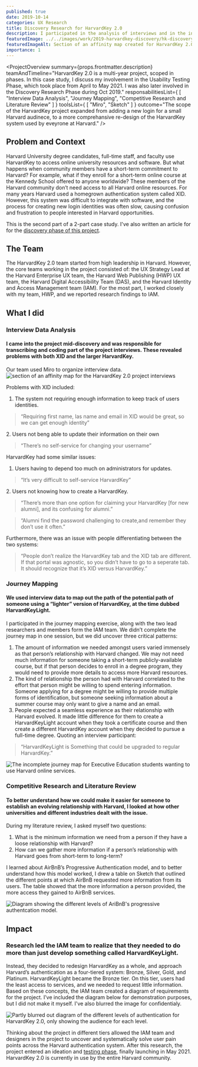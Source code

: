 ```yaml
---
published: true
date: 2019-10-14
categories: UX Research
title: Discovery Research for HarvardKey 2.0
description: I participated in the analysis of interviews and in the initial journeymapping of a new login system of Harvard online resources.
featuredImage: ../../images/work/2019-harvardkey-discovery/hk-discovery-project-card.png
featuredImageAlt: Section of an affinity map created for HarvardKey 2.0
importance: 1
---
```


<ProjectOverview 
    summary={props.frontmatter.description}
    teamAndTimeline="HarvardKey  2.0 is a multi-year project, scoped in phases. In this case study, I discuss my involvement in the Usability Testing Phase, which took place from April to May 2021. I was also later involved in the Discovery Research Phase during Oct 2019."
    responsabilitiesList={
        [
            "Interview Data Analysis",
            "Journey Mapping",
            "Competitive Research and Literature Review"
        ]
    }
    toolsList={
        [
            "Miro",
            "Sketch"
        ]
    }
    outcome="The scope of the HarvardKey project expanded from adding a new login for a small Harvard audinece, to a more comprehansive re-design of the HarvardKey system used by eveyrone at Harvard."
/>


## Problem and Context
Harvard University degree candidates, full-time staff, and faculty use HarvardKey to access online university resources and software. But what happens when community members have a short-term commitment to Harvard? 
For example, what if they enroll for a short-term online course at the Kennedy School offered to anyone worldwide? 
These members of the Harvard community don’t need access to all Harvard online resources. 
For many years Harvard used a homegrown authentication system called XID. However, this system was difficult to integrate with software, and the process for creating new login identities was often slow, causing confusion and frustration to people interested in Harvard opportunities. 

This is the second part of a 2-part case study. I've also written an article for for the <a href="/work/2019-harvardkey-discovery/">discovery phase of this project</a>.

## The Team
The HarvardKey 2.0 team started from high leadership in Harvard. However, the core teams working in the project consisted of: the UX Strategy Lead at the Harvard Enterprise UX team, the Harvard Web Publishing (HWP) UX team, the Harvard Digital Accessibility Team (DAS), and the Harvard Identity and Access Management team (IAM).  For the most part, I worked closely with my team, HWP, and we reported research findings to IAM. 

## What I did
<h3 id="interview-data-analysis">Interview Data Analysis</h3>

#### I came into the project mid-discovery and was responsible for transcribing and coding part of the project interviews. These revealed problems with both XID and the larger HarvardKey.
Our team used Miro to organize intterview data.
![section of an affinity map for the HarvardKey 2.0 project interviews](../../images/work/2019-harvardkey-discovery/hk-affinity.png)

Problems with XID included:
1. The system not requiring enough information to keep track of users identities.
<blockquote><p>“Requiring first name, las name and email in XID would be great, so we can get enough identity”</p></blockquote>
2. Users not beng able to update their information on their own
<blockquote><p>“There’s no self-service for changing your username”</p></blockquote>

HarvardKey had some similar issues:
1. Users having to depend too much on administrators for updates.
<blockquote><p>“It’s very difficult to self-service HarvardKey”</p></blockquote>
2. Users not knowing how to create a HarvardKey.
<blockquote><p>“There’s more than one option for claiming your HarvardKey [for new alumni], and its confusing for alumni.”</p></blockquote>
<blockquote><p>“Alumni find the password challenging to create,and remember they don’t use it often.”</p></blockquote>

Furthermore, there was an issue with people differentiating between the two systems:
<blockquote><p>“People don’t realize the HarvardKey tab and the XID tab are different. If that portal was agnostic, so you didn’t have to go to a seperate tab. It should recognize that it’s XID versus HarvardKey.”</p></blockquote>

<h3 id="journey-mapping">Journey Mapping</h3>

#### We used interview data to map out the path of the potential path of someone using a “lighter” version of HarvardKey, at the time dubbed HarvardKeyLight. 

I participated in the journey mapping exercise, along with the two lead researchers and members form the IAM team. We didn’t complete the journey map in one session, but we did uncover three critical patterns:

1. The amount of information we needed amongst users varied immensely as that person’s relationship with Harvard changed. We may not need much information for someone taking a short-term publicly-available course, but if that person decides to enroll in a degree program, they would need to provide more details to access more Harvard resources. 
2. The kind of relationship the person had with Harvard correlated to the effort that person might be willing to spend entering information. Someone applying for a degree might be willing to provide multiple forms of identification, but someone seeking information about a summer course may only want to give a name and an email.
3. People expected a seamless experience as their relationship with Harvard evolved. It made little difference for them to create a HarvardKeyLight account when they took a certificate course and then create a different HarvardKey account when they decided to pursue a full-time degree. Quoting an interview participant:
<blockquote><p>“HarvardKeyLight is Something that could be upgraded to regular HarvardKey.” </p></blockquote>

![The incomplete journey map for Executive Education students wanting to use Harvard online services.](../../images/work/2019-harvardkey-discovery/hk-journey-map.png)

<h3 id="competitive-research-and-literature-review">Competitive Research and Literature Review</h3>

#### To better understand how we could make it easier for someone to establish an evolving relationship with Harvard, I looked at how other universities and different industries dealt with the issue.

During my literature review, I asked myself two questions:
1. What is the minimum information we need from a person if they have a loose relationship with Harvard?
2. How can we gather more information if a person’s relationship with Harvard goes from short-term to long-term? 

I learned about AirBnB’s Progressive Authentication model, and to better understand how this model worked, I drew a table on Sketch that outlined the different points at which AirBnB requested more information from its users. The table showed that the more information a person provided, the more access they gained to AirBnB services.  

![Diagram showing the different levels of AriBnB's progressive authentcation model.](../../images/work/2019-harvardkey-discovery/hk-airbnb.png)


## Impact
### Research led the IAM team to realize that they needed to do more than just develop something called HarvardKeyLight. 
Instead, they decided to redesign HarvardKey as a whole, and approach Harvard’s authentication as a four-tiered system: Bronze, Silver, Gold, and Platinum. HarvardKeyLight became the Bronze tier. On this tier, users had the least access to services, and we needed to request little information. Based on these concepts, the IAM team created a diagram of requirements for the project. I’ve included the diagram below for demonstration purposes, but I did not make it myself. I've also blurred the image for confidentialy.

![Partly blurred out diagram of the different levels of authentication for HarvardKey 2.0, only showing the audience for each level.](../../images/work/2019-harvardkey-discovery/hk-levels.png)

Thinking about the project in different tiers allowed the IAM team and designers in the project to uncover and systematically solve user pain points across the Harvard authentication system. After this research, the project entered an ideation and <a href="/work/2021-harvardkey-testing/">testing phase</a>, finally launching in May 2021. HarvardKey 2.0 is currently in use by the entire Harvard community.
